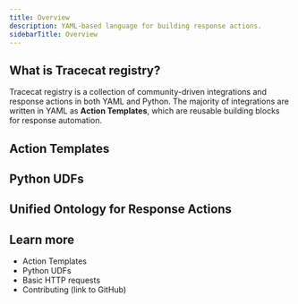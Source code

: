 ```yaml
---
title: Overview
description: YAML-based language for building response actions.
sidebarTitle: Overview
---
```



## What is Tracecat registry?

Tracecat registry is a collection of community-driven integrations and response actions in both YAML and Python.
The majority of integrations are written in YAML as **Action Templates**, which are reusable building blocks for response automation.

## Action Templates

## Python UDFs

## Unified Ontology for Response Actions

## Learn more

- Action Templates
- Python UDFs
- Basic HTTP requests
- Contributing (link to GitHub)
